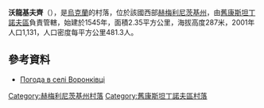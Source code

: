 {{coord|49|42|45|N|27|7|46|E|scale:100000|display=title}}

'''沃龍基夫齊'''（{{lang-uk|Воронківці}}），是[[烏克蘭|烏克蘭]]的村落，位於該國西部[[赫梅利尼茨基州|赫梅利尼茨基州]]，由[[舊康斯坦丁諾夫區|舊康斯坦丁諾夫區]]負責管轄，始建於1545年，面積2.35平方公里，海拔高度287米，2001年人口1,131，人口密度每平方公里481.3人。

==參考資料==
* [http://weather.in.ua/ua/hmel'nickaja/4629 Погода в селі Воронківці]{{Wayback|url=http://weather.in.ua/ua/hmel%27nickaja/4629 |date=20111220170511 }}

{{DEFAULTSORT:Воронківці}}
[[Category:赫梅利尼茨基州村落|Category:赫梅利尼茨基州村落]]
[[Category:舊康斯坦丁諾夫區村落|Category:舊康斯坦丁諾夫區村落]]


{{Khmelnytskyi-geo-stub}}